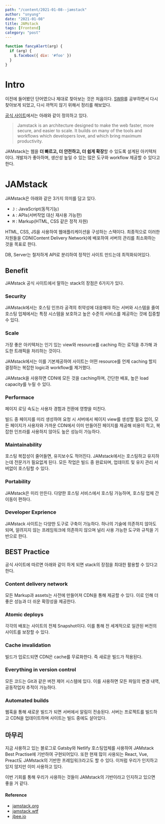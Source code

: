 ---
path: "/content/2021-01-08--jamstack"
author: "snyung"
date: "2021-01-08"
title: JAMstack
tags: [Frontend]
category: "post"
---

```js {1,3-4} showLineNumbers
function fancyAlert(arg) {
  if (arg) {
    $.facebox({ div: '#foo' })
  }
}
```

# Intro

이전에 들어봤던 단어였으나 제대로 찾아보는 것은 처음이다. [SWR](https://swr.vercel.app/)를 공부하면서 다시 찾아보게 되었고, 다시 까먹지 않기 위해서 정리를 해보았다.

[공식 사이트](https://jamstack.org)에서는 아래와 같이 정의하고 있다.

> Jamstack is an architecture designed to make the web faster, more secure, and easier to scale. It builds on many of the tools and workflows which developers love, and which bring maximum productivity.

JAMstack는 웹을 **더 빠르고, 더 안전하고, 더 쉽게 확장**할 수 있도록 설계된 아키텍처이다. 개발자가 좋아하며, 생산성 높일 수 있는 많은 도구와 workflow 제공할 수 있다고 한다.

# JAMstack

JAMstack은 아래와 같은 3가지 의미를 담고 있다.

- `J` : JavaScript(동적기능)
- `A` : APIs(서버작업 대신 재사용 가능한)
- `M` : Markup(HTML, CSS 같은 정적 자원)

HTML, CSS, JS을 사용하여 웹애플리케이션을 구성하는 스택이다. 최종적으로 이러한 자원들을 CDN(Content Delivery Network)에 배포하여 서버의 관리를 최소화하는 것을 목표로 한다.

DB, Server는 철저하게 API로 분리하여 정적인 사이트 만드는데 최적화되어있다.

## Benefit

JAMstack 공식 사이트에서 말하는 stack의 장점은 6가지가 있다.

### Security

JAMstack에서는 호스팅 인프라 공격의 취약성에 대응해야 하는 서버와 시스템을 줄여 호스팅 업체에서는 특정 시스템을 보호하고 높은 수준의 서비스를 제공하는 것에 집중할 수 있다.

### Scale

가장 좋은 아키텍처는 인기 있는 view와 resource를 caching 하는 로직을 추가해 과도한 트래픽을 처리하는 것이다.

JAMstack에서는 이를 기본제공하여 사이트는 어떤 resource를 언제 caching 할지 결정하는 복잡한 logic과 workflow를 제거했다.

JAMstack을 사용하면 CDN에 모든 것을 caching하며, 간단한 배포, 높은 load capacity를 누릴 수 있다.

### Performace

페이지 로딩 속도는 사용자 경험과 전환에 영향을 미친다.

빌드 중 페이지를 미리 생성하여 요청 시 서버에서 페이지 view를 생성할 필요 없이, 모든 페이지가 사용자와 가까운 CDN에서 이미 만들어진 페이지를 제공해 비용이 적고, 복잡한 인프라를 사용하지 않아도 높은 성능이 가능하다.

### Maintainability

호스팅 복잡성이 줄어들면, 유지보수도 적어진다. JAMstack에서는 호스팅하고 유지하는데 전문가가 필요없게 된다. 모든 작업은 빌드 중 완료되며, 업데이트 및 유지 관리 서버없이 호스팅할 수 있다.

### Portability

JAMstack은 미리 만든다. 다양한 호스팅 서비스에서 호스팅 가능하며, 호스팅 업체 간 이동이 편하다.

### Developer Exprience

JAMstack 사이트는 다양한 도구로 구축이 가능하다. 하나의 기술에 의존하지 않아도 되며, 알려지지 않는 프레임워크에 의존하지 않으며 널리 사용 가능한 도구와 규칙을 기반으로 한다.

## BEST Practice

공식 사이트에 따르면 아래와 같이 하게 되면 stack의 장점을 최대한 활용할 수 있다고 한다.

### Content delivery network

모든 Markup과 assets는 사전에 만들어져 CDN을 통해 제공할 수 있다. 이로 인해 더 좋은 성능과 더 쉬운 확장성을 제공한다.

### Atomic deploys

각각의 배포는 사이트의 전체 Snapshot이다. 이를 통해 전 세계적으로 일관된 버전의 사이트를 보장할 수 있다.

### Cache invalidation

빌드가 업로드되면 CDN은 cache를 무료화한다. 즉 새로운 빌드가 적용된다.

### Everything in version control

모든 코드는 Git과 같은 버전 제어 시스템에 있다. 이를 사용하면 모든 파일의 변경 내역, 공동작업자 추적이 가능하다.

### Automated builds

웹훅을 통해 새로운 빌드가 되면 서버에서 알림이 전송된다. 서버는 프로젝트를 빌드하고 CDN을 업데이트하며 사이트는 빌드 중에도 살아있다.

## 마무리

지금 사용하고 있는 블로그로 Gatsby와 Netlify 호스팅업체를 사용하여 JAMstack Best Practise에 기반하여 구현되어있다. 또한 현재 많이 사용되는 React, Vue, Preact도 JAMstack의 기반한 프레임워크라고도 할 수 있다. 이처럼 우리가 인지하고 있지 않지만 이미 사용하고 있다. 

이번 기회를 통해 우리가 사용하는 것들이 JAMstack의 기반이라고 인지하고 있으면 좋을 거 같다.

#### Reference

- [jamstack.org](https://jamstack.org/)
- [jamstack.wtf](https://jamstack.wtf/#what-is-jamstack)
- [jbee.io](https://jbee.io/web/jam-stack/)


